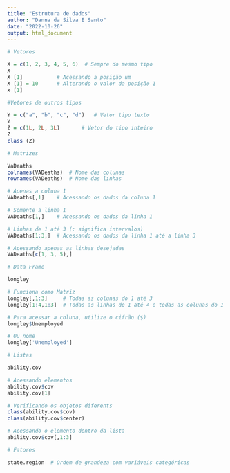 ```yaml
---
title: "Estrutura de dados"
author: "Danna da Silva E Santo"
date: "2022-10-26"
output: html_document
---
```


```r
# Vetores

X = c(1, 2, 3, 4, 5, 6)  # Sempre do mesmo tipo
X
X [1]           # Acessando a posição um
X [1] = 10      # Alterando o valor da posição 1 
x [1]
```

```r
#Vetores de outros tipos 

Y = c("a", "b", "c", "d")   # Vetor tipo texto
Y
Z = c(1L, 2L, 3L)       # Vetor do tipo inteiro 
Z
class (Z)
```

```r
# Matrizes 

VaDeaths
colnames(VADeaths)  # Nome das colunas
rownames(VADeaths)  # Nome das linhas 

# Apenas a coluna 1
VADeaths[,1]    # Acessando os dados da coluna 1

# Somente a linha 1
VADeaths[1,]    # Acessando os dados da linha 1

# Linhas de 1 até 3 (: significa intervalos)
VADeaths[1:3,]  # Acessando os dados da linha 1 até a linha 3

# Acessando apenas as linhas desejadas
VADeaths[c(1, 3, 5),]
```

```r
# Data Frame

longley

# Funciona como Matriz 
longley[,1:3]     # Todas as colunas do 1 até 3
longley[1:4,1:3]  # Todas as linhas do 1 até 4 e todas as colunas do 1 até 3

# Para acessar a coluna, utilize o cifrão ($)
longley$Unemployed

# Ou nome 
longley['Unemployed']

```

```r
# Listas

ability.cov

# Acessando elementos
ability.cov$cov
ability.cov[1]

# Verificando os objetos diferents 
class(ability.cov$cov)
class(ability.cov$center)

# Acessando o elemento dentro da lista
ability.cov$cov[,1:3]
```

```r
# Fatores

state.region  # Ordem de grandeza com variáveis categóricas 

```

